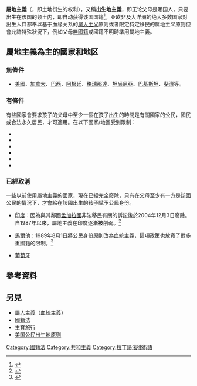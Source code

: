 {{noteTA
|G1=Country
}}
{{Expand language|1=en|time=2021-05-29T12:21:01+00:00}}
{{legal}}

'''屬地主義'''（{{lang-la|Jus soli}}，即土地衍生的权利），又稱'''出生地主義'''，即无论父母是哪国人，只要出生在该国的领土内，即自动获得该国国籍<ref name=":0">{{Cite web|url=http://fangtan.china.com.cn/2012-02/07/content_24572763.htm|title=香港移民背后的属地原则_中国访谈_中国网|accessdate=2018-05-30|work=fangtan.china.com.cn|archive-date=2018-07-08|archive-url=https://web.archive.org/web/20180708104320/http://fangtan.china.com.cn/2012-02/07/content_24572763.htm|dead-url=yes}}</ref>。亚欧非及大洋洲的绝大多数国家对出生人口都奉以基于血缘关系的[[属人主义|属人主义]]原则或者限定特定移民的属地主义原则但會允許特殊狀況下，例如父母[[無國籍|無國籍]]或國籍不明時準用屬地主義。

== 屬地主義為主的國家和地区 ==
=== 無條件 ===
*[[美國|美國]]、[[加拿大|加拿大]]、[[巴西|巴西]]、[[阿根廷|阿根廷]]、[[格瑞那達|格瑞那達]]、[[坦尚尼亞|坦尚尼亞]]、[[巴基斯坦|巴基斯坦]]、[[斐濟|斐濟]]等。

=== 有條件 ===
有些國家會要求孩子的父母中至少一個在孩子出生的時間是有關國家的公民，國民或合法永久居民，才可適用。在以下國家/地區受到限制：
* {{flag|UK}}
* {{HKG}}
* {{MAC}}
* {{flag|Australia}}
* {{flag|France}}
* {{flag|Belgium}}

=== 已經取消 ===
一些以前使用屬地主義的國家，現在已經完全廢除，只有在父母至少有一方是該國公民的情況下，才會給在該國出生的孩子賦予公民身份。
* {{flagicon|India}} [[印度國籍法|印度]]：因為與其鄰國[[孟加拉國|孟加拉國]]非法移民有關的訴訟後於2004年12月3日廢除。自1987年以來，屬地主義在印度逐漸被削弱。<ref>{{cite book|first=Kamal|last=Sadiq|title=Paper Citizens: How Illegal Immigrants Acquire Citizenship in Developing Countries|publisher=Oxford University Press|year=2008|isbn=978-0-19-537122-2|page=10}}</ref>
* {{flagicon|Malta}} [[馬爾他國籍法|馬爾他]]：1989年8月1日將公民身份原則改為血統主義，這項政策也放寬了對[[多重國籍|多重國籍]]的限制。<ref>{{cite book|title=Citizenship policies in the new Europe|url=https://archive.org/details/citizenshippolic00baub_861|author=Bauböck, Rainer|publisher=Amsterdam University Press|year=2007|isbn=978-90-5356-922-1|page=[https://archive.org/details/citizenshippolic00baub_861/page/n247 247]|author2=Bernhard Perchinig |author3=Wiebke Sievers }}</ref>
* {{flagicon|Portugal}}[[葡萄牙國籍法|葡萄牙]]

==參考資料==
{{reflist|30em}}

==另見==
*[[屬人主義|屬人主義]]（血統主義）
*[[國籍法|國籍法]]
*[[生育旅行|生育旅行]]
*[[美国公民出生地原则|美国公民出生地原则]]
{{law-stub}}
{{國籍、國籍法與公民}}
[[Category:國籍法|Category:國籍法]]
[[Category:共和主義|Category:共和主義]]
[[Category:拉丁語法律術語|Category:拉丁語法律術語]]